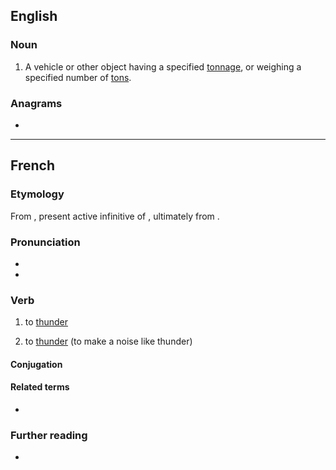 ==English==

===Noun===
{{en-noun}}

# {{lb|en|in combination}} A vehicle or other object having a specified [[tonnage]], or weighing a specified number of [[ton]]s.<!--or tonnes-->

===Anagrams===
* {{anagrams|en|Renton}}

----

==French==

===Etymology===
From {{etyl|la|fr}} {{m|la|tonāre}}, present active infinitive of {{m|la|tonō}}, ultimately from {{etyl|ine-pro|fr}} {{m|ine-pro|*(s)tenh₂-||to thunder}}.

===Pronunciation===
* {{fr-IPA}}
* {{audio|Fr-tonner.ogg|tonner|lang=fr}}

===Verb===
{{fr-verb|type=impersonal}}

# {{lb|fr|meteorology|impersonal}} to [[thunder]]
# to [[thunder]] (to make a noise like thunder)

====Conjugation====
{{fr-conj-auto}}

====Related terms====
* {{l|fr|tonnerre}}

===Further reading===
* {{R:TLFi}}